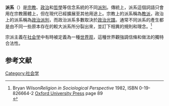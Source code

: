 '''派系'''（{{lang-en|Sect}}）是[[宗教|宗教]]、[[政治|政治]]和[[哲學|哲學]]等信念系統的不同[[派別|派別]]。傳統上，派系這個詞語只會用在宗教團體上，但在現代已經擴展至其他用途上。宗教上的派系稱為[[教派|教派]]，政治上的派系稱為[[政治派別|政治派別]]，而政治派系多數取決於[[政治光譜|政治光譜]]。通常不同派系的產生都是由不同一些原本存在的較大派系所分裂出來，並訂下相異的規則和理念。<ref>Bryan Wilson''Religion in Sociological Perspective'' 1982, ISBN 0-19-826664-2 [[Oxford_University_Press|Oxford University Press]] page 89<br></ref>

宗派主義在[[社会学|社会学]]中有時被定義為一種[[世界观|世界观]]，這種世界觀強調信條和做法的獨特合法性。

==参考文献==
{{reflist}}

{{Authority control}}
{{sociology-stub}}

[[Category:社会学|Category:社会学]]